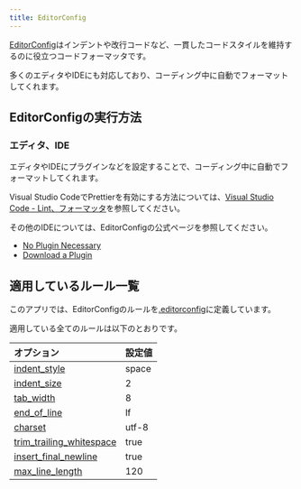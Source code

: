 ```yaml
---
title: EditorConfig
---
```


[EditorConfig](https://editorconfig.org/)はインデントや改行コードなど、一貫したコードスタイルを維持するのに役立つコードフォーマッタです。

多くのエディタやIDEにも対応しており、コーディング中に自動でフォーマットしてくれます。

## EditorConfigの実行方法

### エディタ、IDE

エディタやIDEにプラグインなどを設定することで、コーディング中に自動でフォーマットしてくれます。

Visual Studio CodeでPrettierを有効にする方法については、[Visual Studio Code - Lint、フォーマッタ](../../tools/vscode.md#lintフォーマッタ)を参照してください。

その他のIDEについては、EditorConfigの公式ページを参照してください。

- [No Plugin Necessary](https://editorconfig.org/#pre-installed)
- [Download a Plugin](https://editorconfig.org/#download)

## 適用しているルール一覧

このアプリでは、EditorConfigのルールを[.editorconfig](https://github.com/{@inject:organization}/mobile-app-crib-notes/tree/master/example-app/SantokuApp/.editorconfig)に定義しています。

適用している全てのルールは以下のとおりです。

| オプション | 設定値   |
|:------|:------|
| [indent_style](https://github.com/editorconfig/editorconfig/wiki/EditorConfig-Properties#indent_style)  | space |
| [indent_size](https://github.com/editorconfig/editorconfig/wiki/EditorConfig-Properties#indent_size)  | 2 |
| [tab_width](https://github.com/editorconfig/editorconfig/wiki/EditorConfig-Properties#tab_width)  | 8 |
| [end_of_line](https://github.com/editorconfig/editorconfig/wiki/EditorConfig-Properties#end_of_line)  | lf    |
| [charset](https://github.com/editorconfig/editorconfig/wiki/EditorConfig-Properties#charset)  | utf-8 |
| [trim_trailing_whitespace](https://github.com/editorconfig/editorconfig/wiki/EditorConfig-Properties#trim_trailing_whitespace)  | true  |
| [insert_final_newline](https://github.com/editorconfig/editorconfig/wiki/EditorConfig-Properties#insert_final_newline)  | true  |
| [max_line_length](https://github.com/editorconfig/editorconfig/wiki/EditorConfig-Properties#max_line_length)  | 120   |
